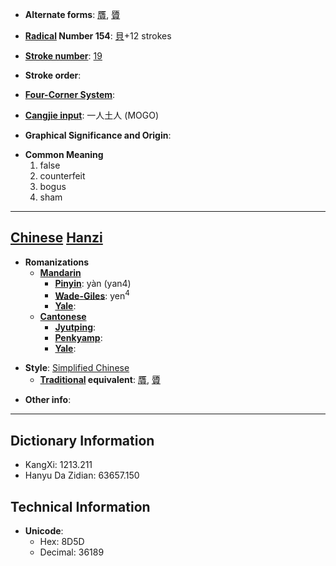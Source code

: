 * '''Alternate forms''': [[贋]], [[贗]]

* '''[[Wiktionary:Chinese radical index| Radical]] Number 154''': [[Wiktionary:Chinese radical index 貝|貝]]+12 strokes

* '''[[Wiktionary:Chinese total strokes index|Stroke number]]''': [[Wiktionary:Chinese total strokes index 19|19]]

* '''Stroke order''': 

* '''[[Wiktionary:Chinese four corner index|Four-Corner System]]''': 

* '''[[Wiktionary:Chinese Cangjie index|Cangjie input]]''': 一人土人 (MOGO)

* '''Graphical Significance and Origin''': 

* '''Common Meaning'''
*#false
*# counterfeit
*# bogus
*# sham


----

== [[Chinese]] [[Hanzi]] ==

* '''Romanizations'''
** '''[[Mandarin]]'''
*** '''[[Pinyin]]''': yàn (yan4)
*** '''[[Wade-Giles]]''': yen<sup>4</sup>
*** '''[[Yale]]''': 
** '''[[Cantonese]]'''
*** '''[[Jyutping]]''':
*** '''[[Penkyamp]]''': 
*** '''[[Yale]]''': 

* '''Style''': [[Simplified Chinese]] 
** '''[[Traditional Chinese|Traditional]] equivalent''': [[贋]], [[贗]]

* '''Other info''': 

----

== Dictionary Information ==

* KangXi: 1213.211
* Hanyu Da Zidian: 63657.150

== Technical Information ==

* '''Unicode''':
** Hex: 8D5D
** Decimal: 36189